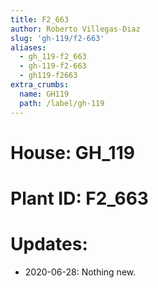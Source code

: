 ```yaml
---
title: F2_663
author: Roberto Villegas-Diaz
slug: 'gh-119/f2-663'
aliases:
  - gh_119-f2_663
  - gh-119-f2-663
  - gh119-f2663
extra_crumbs:
  name: GH119
  path: /label/gh-119
---
```


# **House**: GH_119
# **Plant ID**: F2_663
# **Updates**: 
 - 2020-06-28: Nothing new.
